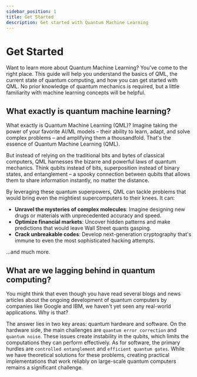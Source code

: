 ```yaml
---
sidebar_position: 1
title: Get Started
description: Get started with Quantum Machine Learning
---
```


# Get Started

Want to learn more about Quantum Machine Learning? You've come to the right place. This guide will help you understand the basics of QML, the current state of quantum computing, and how you can get started with QML. No prior knowledge of quantum mechanics is required, but a little familiarity with machine learning concepts will be helpful.

## What exactly is quantum machine learning?

What exactly is Quantum Machine Learning (QML)?
Imagine taking the power of your favorite AI/ML models – their ability to learn, adapt, and solve complex problems – and amplifying them a thousandfold. That's the essence of Quantum Machine Learning (QML).

But instead of relying on the traditional bits and bytes of classical computers, QML harnesses the bizarre and powerful laws of quantum mechanics. Think qubits instead of bits, superposition instead of binary states, and entanglement – a spooky connection between qubits that allows them to share information instantly, no matter the distance.

By leveraging these quantum superpowers, QML can tackle problems that would bring even the mightiest supercomputers to their knees. It can:

-   **Unravel the mysteries of complex molecules**: Imagine designing new drugs or materials with unprecedented accuracy and speed.
-   **Optimize financial markets**: Uncover hidden patterns and make predictions that would leave Wall Street quants gasping.
-   **Crack unbreakable codes**: Develop next-generation cryptography that's immune to even the most sophisticated hacking attempts.

...and much more.

## What are we lagging behind in quantum computing?

You might think that even though you have read several blogs and news articles about the ongoing development of quantum computers by companies like Google and IBM, we haven't yet seen any real-world applications. Why is that?

The answer lies in two key areas: quantum hardware and software. On the hardware side, the main challenges are `quantum error correction` and `quantum noise`. These issues create instability in the qubits, which limits the computations they can perform effectively. As for software, the primary hurdles are `controlled entanglement` and `efficient quantum gates`. While we have theoretical solutions for these problems, creating practical implementations that work reliably on large-scale quantum computers remains a significant challenge.
